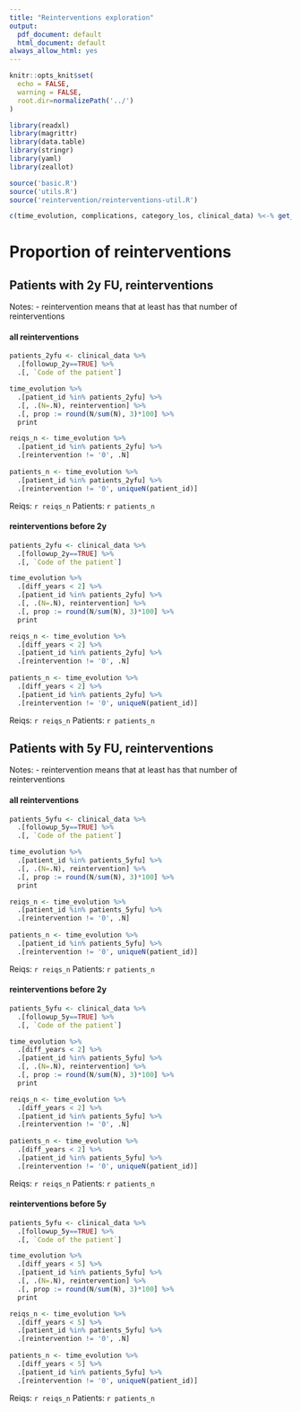 ```yaml
---
title: "Reinterventions exploration"
output:
  pdf_document: default
  html_document: default
always_allow_html: yes
---
```


```r
knitr::opts_knit$set(
  echo = FALSE, 
  warning = FALSE,
  root.dir=normalizePath('../')
)
```

```r
library(readxl)
library(magrittr)
library(data.table)
library(stringr)
library(yaml)
library(zeallot)

source('basic.R')
source('utils.R')
source('reintervention/reinterventions-util.R')

c(time_evolution, complications, category_los, clinical_data) %<-% get_data()

```


# Proportion of reinterventions

## Patients with 2y FU, reinterventions
Notes: 
- reintervention means that at least has that number of reinterventions



#### all reinterventions
```r
patients_2yfu <- clinical_data %>% 
  .[followup_2y==TRUE] %>% 
  .[, `Code of the patient`]

time_evolution %>% 
  .[patient_id %in% patients_2yfu] %>% 
  .[, .(N=.N), reintervention] %>% 
  .[, prop := round(N/sum(N), 3)*100] %>% 
  print

reiqs_n <- time_evolution %>% 
  .[patient_id %in% patients_2yfu] %>% 
  .[reintervention != '0', .N]
  
patients_n <- time_evolution %>% 
  .[patient_id %in% patients_2yfu] %>% 
  .[reintervention != '0', uniqueN(patient_id)]
```

Reiqs: `r reiqs_n`
Patients: `r patients_n`

#### reinterventions before 2y
```r
patients_2yfu <- clinical_data %>% 
  .[followup_2y==TRUE] %>% 
  .[, `Code of the patient`]

time_evolution %>% 
  .[diff_years < 2] %>% 
  .[patient_id %in% patients_2yfu] %>% 
  .[, .(N=.N), reintervention] %>% 
  .[, prop := round(N/sum(N), 3)*100] %>% 
  print

reiqs_n <- time_evolution %>% 
  .[diff_years < 2] %>% 
  .[patient_id %in% patients_2yfu] %>% 
  .[reintervention != '0', .N]
  
patients_n <- time_evolution %>% 
  .[diff_years < 2] %>% 
  .[patient_id %in% patients_2yfu] %>% 
  .[reintervention != '0', uniqueN(patient_id)]
```

Reiqs: `r reiqs_n`
Patients: `r patients_n`



## Patients with 5y FU, reinterventions
Notes: 
- reintervention means that at least has that number of reinterventions



#### all reinterventions
```r
patients_5yfu <- clinical_data %>% 
  .[followup_5y==TRUE] %>% 
  .[, `Code of the patient`]

time_evolution %>% 
  .[patient_id %in% patients_5yfu] %>% 
  .[, .(N=.N), reintervention] %>% 
  .[, prop := round(N/sum(N), 3)*100] %>% 
  print

reiqs_n <- time_evolution %>% 
  .[patient_id %in% patients_5yfu] %>% 
  .[reintervention != '0', .N]
  
patients_n <- time_evolution %>% 
  .[patient_id %in% patients_5yfu] %>% 
  .[reintervention != '0', uniqueN(patient_id)]
```

Reiqs: `r reiqs_n`
Patients: `r patients_n`

#### reinterventions before 2y
```r
patients_5yfu <- clinical_data %>% 
  .[followup_5y==TRUE] %>% 
  .[, `Code of the patient`]

time_evolution %>% 
  .[diff_years < 2] %>% 
  .[patient_id %in% patients_5yfu] %>% 
  .[, .(N=.N), reintervention] %>% 
  .[, prop := round(N/sum(N), 3)*100] %>% 
  print

reiqs_n <- time_evolution %>% 
  .[diff_years < 2] %>% 
  .[patient_id %in% patients_5yfu] %>% 
  .[reintervention != '0', .N]
  
patients_n <- time_evolution %>% 
  .[diff_years < 2] %>% 
  .[patient_id %in% patients_5yfu] %>% 
  .[reintervention != '0', uniqueN(patient_id)]
```

Reiqs: `r reiqs_n`
Patients: `r patients_n`

#### reinterventions before 5y
```r
patients_5yfu <- clinical_data %>% 
  .[followup_5y==TRUE] %>% 
  .[, `Code of the patient`]

time_evolution %>% 
  .[diff_years < 5] %>% 
  .[patient_id %in% patients_5yfu] %>% 
  .[, .(N=.N), reintervention] %>% 
  .[, prop := round(N/sum(N), 3)*100] %>% 
  print

reiqs_n <- time_evolution %>% 
  .[diff_years < 5] %>% 
  .[patient_id %in% patients_5yfu] %>% 
  .[reintervention != '0', .N]
  
patients_n <- time_evolution %>% 
  .[diff_years < 5] %>% 
  .[patient_id %in% patients_5yfu] %>% 
  .[reintervention != '0', uniqueN(patient_id)]
```

Reiqs: `r reiqs_n`
Patients: `r patients_n`

